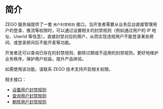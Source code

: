 # 简介

ZEGO 服务端提供了一套 `用户封禁规则` 接口，当开发者需要从业务后台直接管理用户的登录、推流等权限时，可以通过设置相关的封禁规则（例如通过用户的 IP 地址、UserId 等信息），直接封禁对应的用户，从而实现违规用户不能登录某些房间、或登录房间后不能开麦等功能。

开发者还可以查询已存在的封禁规则、删除过期或不适用的封禁规则，更好地维护业务秩序，保护用户权益，提升产品体验。

<Warning title="注意">
如需使用该功能，请联系 ZEGO 技术支持开启相关权限。
</Warning>

相关接口：
- [设置用户封禁规则](./set-forbid-user-rule.mdx)
- [查询用户封禁规则](./describe-forbid-user-rules.mdx)
- [删除用户封禁规则](./del-forbid-user-rule.mdx)




